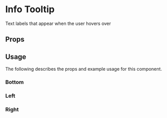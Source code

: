 

# Info Tooltip

Text labels that appear when the user hovers over

<Canvas>
  <Story id="components-ui-infotooltip--default-story" />
</Canvas>

## Props

<ArgsTable of={InfoTooltip} />

## Usage

The following describes the props and example usage for this component.

### Bottom

<Canvas>
  <Story id="components-ui-infotooltip--bottom" />
</Canvas>

### Left

<Canvas>
  <Story id="components-ui-infotooltip--left" />
</Canvas>

### Right

<Canvas>
  <Story id="components-ui-infotooltip--right" />
</Canvas>
